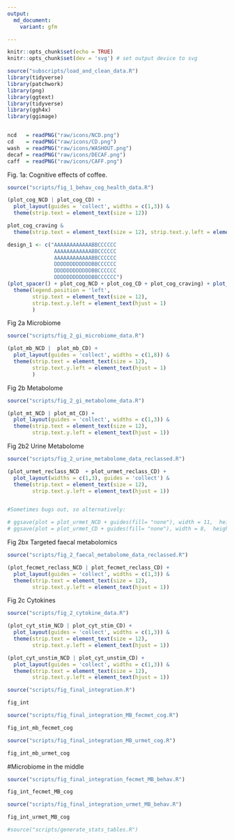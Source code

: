 ```yaml
---
output:
  md_document:
    variant: gfm

---
```

<p align="justify">    

<!-- README.md is generated from README.Rmd. Please edit that file -->

```r
knitr::opts_chunk$set(echo = TRUE)
knitr::opts_chunk$set(dev = 'svg') # set output device to svg
```


```r
source("subscripts/load_and_clean_data.R")
library(tidyverse)
library(patchwork)
library(png)
library(ggtext)
library(tidyverse)
library(ggh4x)
library(ggimage)


ncd   = readPNG("raw/icons/NCD.png")
cd    = readPNG("raw/icons/CD.png")
wash  = readPNG("raw/icons/WASHOUT.png")
decaf = readPNG("raw/icons/DECAF.png")
caff  = readPNG("raw/icons/CAFF.png")
```

Fig. 1a: Cognitive effects of coffee. 
```r
source("scripts/fig_1_behav_cog_health_data.R")
```

```r
(plot_cog_NCD | plot_cog_CD) + 
  plot_layout(guides = 'collect', widths = c(1,3)) & 
  theme(strip.text = element_text(size = 12))

```


```r
plot_cog_craving & 
  theme(strip.text = element_text(size = 12), strip.text.y.left = element_text(hjust = 1))
```

```r
design_1 <- c("AAAAAAAAAAAABBCCCCCC
               AAAAAAAAAAAABBCCCCCC
               AAAAAAAAAAAABBCCCCCC
               DDDDDDDDDDDDBBCCCCCC
               DDDDDDDDDDDDBBCCCCCC
               DDDDDDDDDDDDBBCCCCCC")
(plot_spacer() + plot_cog_NCD + plot_cog_CD + plot_cog_craving) + plot_layout(design = design_1, guides = 'collect') & 
  theme(legend.position = 'left', 
        strip.text = element_text(size = 12), 
        strip.text.y.left = element_text(hjust = 1)
        )
```


Fig 2a Microbiome
```r
source("scripts/fig_2_gi_microbiome_data.R")
```

```r
(plot_mb_NCD |  plot_mb_CD) + 
  plot_layout(guides = 'collect', widths = c(1,8)) & 
  theme(strip.text = element_text(size = 12), 
        strip.text.y.left = element_text(hjust = 1)
        )

```


Fig 2b Metabolome
```r
source("scripts/fig_2_gi_metabolome_data.R")
```


```r
(plot_mt_NCD | plot_mt_CD) + 
  plot_layout(guides = 'collect', widths = c(1,3)) & 
  theme(strip.text = element_text(size = 12), 
        strip.text.y.left = element_text(hjust = 1))
```

Fig 2b2 Urine Metabolome
```r
source("scripts/fig_2_urine_metabolome_data_reclassed.R")
```


```r
(plot_urmet_reclass_NCD  + plot_urmet_reclass_CD) + 
  plot_layout(widths = c(1,3), guides = 'collect') & 
  theme(strip.text = element_text(size = 12), 
        strip.text.y.left = element_text(hjust = 1))


#Sometimes bugs out, so alternatively:

# ggsave(plot = plot_urmet_NCD + guides(fill= "none"), width = 11,  height = 45, units = "cm", device = "svg", filename = "stats/urine_plot_a.svg")
# ggsave(plot = plot_urmet_CD + guides(fill= "none"), width = 8,  height = 45, units = "cm", device = "svg", filename = "stats/urine_plot_b.svg")


```

Fig 2bx Targeted faecal metabolomics
```r
source("scripts/fig_2_faecal_metabolome_data_reclassed.R")
```


```r
(plot_fecmet_reclass_NCD | plot_fecmet_reclass_CD) + 
  plot_layout(guides = 'collect', widths = c(1,3)) & 
  theme(strip.text = element_text(size = 12), 
        strip.text.y.left = element_text(hjust = 1))

```

Fig 2c Cytokines
```r
source("scripts/fig_2_cytokine_data.R")
```


```r
(plot_cyt_stim_NCD | plot_cyt_stim_CD) + 
  plot_layout(guides = 'collect', widths = c(1,3)) & 
  theme(strip.text = element_text(size = 12), 
        strip.text.y.left = element_text(hjust = 1))
```


```r
(plot_cyt_unstim_NCD | plot_cyt_unstim_CD) + 
  plot_layout(guides = 'collect', widths = c(1,3)) & 
  theme(strip.text = element_text(size = 12), 
        strip.text.y.left = element_text(hjust = 1))
```

```r
source("scripts/fig_final_integration.R")
```

```r
fig_int
```

```r
source("scripts/fig_final_integration_MB_fecmet_cog.R")
```

```r
fig_int_mb_fecmet_cog
```


```r
source("scripts/fig_final_integration_MB_urmet_cog.R")
```

```r

fig_int_mb_urmet_cog
```


#Microbiome in the middle
```r
source("scripts/fig_final_integration_fecmet_MB_behav.R")
```


```r
fig_int_fecmet_MB_cog 
```


```r
source("scripts/fig_final_integration_urmet_MB_behav.R")
```

```r

fig_int_urmet_MB_cog
```



```r
#source("scripts/generate_stats_tables.R")
```
